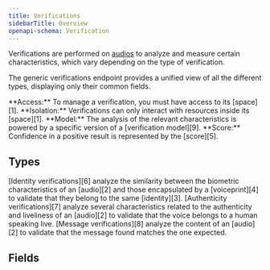 ```yaml
---
title: Verifications
sidebarTitle: Overview
openapi-schema: Verification
---
```


Verifications are performed on [audios][2] to analyze and
measure certain characteristics, which vary depending on the
type of verification.

The generic verifications endpoint provides a unified view
of all the different types, displaying only their common fields.

<Note>
  **Access:** To manage a verification,
  you must have access to its [space][1].
</Note>

<Note>
  **Isolation:** Verifications can only interact with
  resources inside its [space][1].
</Note>

<Note>
  **Model:** The analysis of the relevant characteristics
  is powered by a specific version of a [verification model][9].
</Note>

<Note>
  **Score:** Confidence in a positive result
  is represented by the [score][5].
</Note>

## Types

<AccordionGroup>
  <Accordion title="Identity" icon="id-card">
    [Identity verifications][6] analyze the similarity between
    the biometric characteristics of an [audio][2] and
    those encapsulated by a [voiceprint][4] to validate that
    they belong to the same [identity][3].
  </Accordion>
  <Accordion title="Authenticity" icon="robot-astromech">
    [Authenticity verifications][7] analyze several characteristics
    related to the authenticity and liveliness of an [audio][2]
    to validate that the voice belongs to a human speaking live.
  </Accordion>
  <Accordion title="Message" icon="message-lines">
    [Message verifications][8] analyze the content of an [audio][2]
    to validate that the message found matches the one expected.
  </Accordion>
</AccordionGroup>

## Fields

[1]: /api-reference/spaces
[2]: /api-reference/audios
[3]: /api-reference/identity
[4]: /api-reference/voiceprints
[5]: /api-reference/verifications/scores
[6]: /api-reference/identity-verifications
[7]: /api-reference/authenticity-verifications
[8]: /api-reference/message-verifications
[9]: /models/verification
